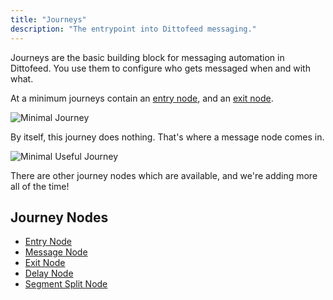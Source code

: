```yaml
---
title: "Journeys"
description: "The entrypoint into Dittofeed messaging."
---
```


Journeys are the basic building block for messaging automation in Dittofeed. You use them to configure who gets messaged when and with what.

At a minimum journeys contain an [entry node](/resources/journey-nodes/entry), and an [exit node](/resources/journey-nodes/entry).

![Minimal Journey](/images/minimal-journey.png)

By itself, this journey does nothing. That's where a message node comes in.

![Minimal Useful Journey](/images/minimal-useful-journey.png)

There are other journey nodes which are available, and we're adding more all of the time!

## Journey Nodes

- [Entry Node](/resources/journey-nodes/entry)
- [Message Node](/resources/journey-nodes/message)
- [Exit Node](/resources/journey-nodes/exit)
- [Delay Node](/resources/journey-nodes/delay)
- [Segment Split Node](/resources/journey-nodes/delay)